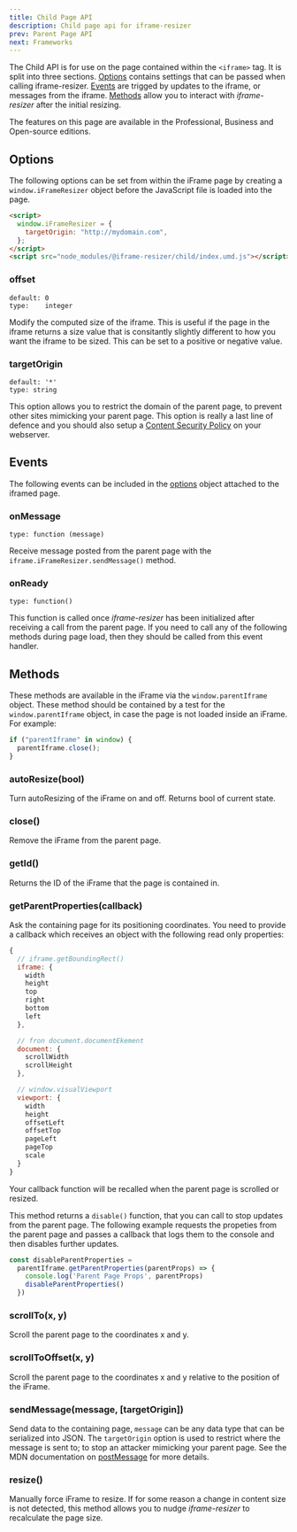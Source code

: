 ```yaml
---
title: Child Page API
description: Child page api for iframe-resizer
prev: Parent Page API
next: Frameworks
---
```


The Child API is for use on the page contained within the `<iframe>` tag. It is split into three sections. [Options](#options) contains settings that can be passed when calling iframe-resizer. [Events](#events) are trigged by updates to the iframe, or messages from the iframe. [Methods](#methods) allow you to interact with _iframe-resizer_ after the initial resizing.

<Aside type="note" title="">
  The features on this page are available in the Professional, Business and Open-source editions.
</Aside>

## Options

The following options can be set from within the iFrame page by creating a `window.iFrameResizer` object before the JavaScript file is loaded into the page.

```html
<script>
  window.iFrameResizer = {
    targetOrigin: "http://mydomain.com",
  };
</script>
<script src="node_modules/@iframe-resizer/child/index.umd.js"></script>
```

### offset

```
default: 0
type:    integer
```

Modify the computed size of the iframe. This is useful if the page in the iframe returns a size value that is consitantly slightly different to how you want the iframe to be sized. This can be set to a positive or
negative value.


### targetOrigin

```
default: '*'
type: string
```

This option allows you to restrict the domain of the parent page, to prevent other sites mimicking your 
parent page. This option is really a last line of defence and you should also setup a <a href="https://developer.mozilla.org/en-US/docs/Web/HTTP/CSP" target="_blank">Content Security Policy</a> on your webserver.


## Events

The following events can be included in the [options](options.md) object attached to the iframed page.

### onMessage

    type: function (message)

Receive message posted from the parent page with the `iframe.iFrameResizer.sendMessage()` method.

### onReady

    type: function()

This function is called once _iframe-resizer_ has been initialized after receiving a call from the parent page. If you need to call any of the following methods during page load, then they should be called from this event handler.

## Methods

These methods are available in the iFrame via the `window.parentIframe` object. These method should be contained by a test for the `window.parentIframe` object, in case the page is not loaded inside an iFrame. For example:

```js
if ("parentIframe" in window) {
  parentIframe.close();
}
```

### autoResize(<span class="args">bool</span>)

Turn autoResizing of the iFrame on and off. Returns bool of current state.

### close()

Remove the iFrame from the parent page.

### getId()

Returns the ID of the iFrame that the page is contained in.

### getParentProperties(<span class="args">callback</span>)

Ask the containing page for its positioning coordinates. You need to provide a callback which receives an object with the following read only properties:

```js
{
  // iframe.getBoundingRect()
  iframe: {
    width
    height
    top
    right
    bottom
    left
  },

  // fron document.documentEkement
  document: {
    scrollWidth
    scrollHeight
  },

  // window.visualViewport
  viewport: {
    width
    height
    offsetLeft
    offsetTop
    pageLeft
    pageTop
    scale
  }
}
```

Your callback function will be recalled when the parent page is scrolled or resized.

This method returns a `disable()` function, that you can call to stop updates from
the parent page. The following example requests the propeties from the parent page
and passes a callback that logs them to the console and then disables further updates.

```js
const disableParentProperties = 
  parentIframe.getParentProperties(parentProps) => {
    console.log('Parent Page Props', parentProps)
    disableParentProperties()
  })
```

### scrollTo(<span class="args">x, y</span>)

Scroll the parent page to the coordinates x and y.

### scrollToOffset(<span class="args">x, y</span>)

Scroll the parent page to the coordinates x and y relative to the position of the iFrame.

### sendMessage(<span class="args">message, [targetOrigin]</span>)

Send data to the containing page, `message` can be any data type that can be serialized into JSON. The `targetOrigin` option is used to restrict where the message is sent to; to stop an attacker mimicking your parent page. See the MDN documentation on [postMessage](https://developer.mozilla.org/en-US/docs/Web/API/Window.postMessage) for more details.

### resize()

Manually force iFrame to resize. If for some reason a change in content size is not detected, this method allows you to nudge _iframe-resizer_ to recalculate the page size.
